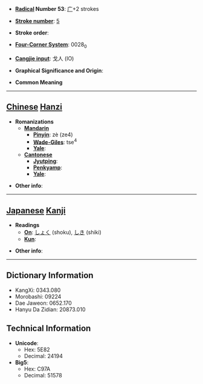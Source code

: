 * '''[[Wiktionary:Chinese radical index| Radical]] Number 53''': [[Wiktionary:Chinese radical index 广|广]]+2 strokes

* '''[[Wiktionary:Chinese total strokes index|Stroke number]]''': [[Wiktionary:Chinese total strokes index 5|5]]

* '''Stroke order''': 

* '''[[Wiktionary:Chinese four corner index|Four-Corner System]]''': 0028<sub>0</sub>

* '''[[Wiktionary:Chinese Cangjie index|Cangjie input]]''': 戈人 (IO)

* '''Graphical Significance and Origin''': 

* '''Common Meaning'''

----

== [[Chinese]] [[Hanzi]] ==

* '''Romanizations'''
** '''[[Mandarin]]'''
*** '''[[Pinyin]]''': zè (ze4)
*** '''[[Wade-Giles]]''': tse<sup>4</sup>
*** '''[[Yale]]''': 
** '''[[Cantonese]]'''
*** '''[[Jyutping]]''':
*** '''[[Penkyamp]]''': 
*** '''[[Yale]]''': 

* '''Other info''': 

----

== [[Japanese]] [[Kanji]] ==

* '''Readings'''
** '''[[On]]''': [[しょく]] (shoku), [[しき]] (shiki)
** '''[[Kun]]''': 

* '''Other info''':  

----

== Dictionary Information ==

* KangXi: 0343.080
* Morobashi: 09224
* Dae Jaweon: 0652.170
* Hanyu Da Zidian: 20873.010

== Technical Information ==

* '''Unicode''':
** Hex: 5E82
** Decimal: 24194
* '''Big5''':
** Hex: C97A
** Decimal: 51578
